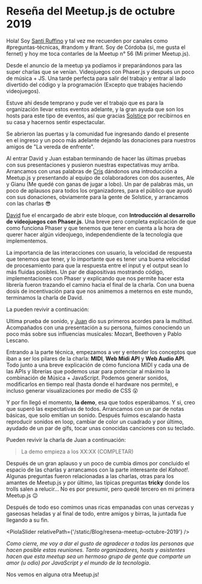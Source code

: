

# Reseña del Meetup.js de octubre 2019

Hola! Soy [Santi Ruffino](https://twitter.com/santiruffinodev) y tal vez me recuerden por canales como #preguntas-técnicas, #random y #rant. Soy de Córdoba (si, me gusta el fernet) y hoy me toca contarles de la Meetup n° 56 (Mi primer Meetup.js).

Desde el anuncio de la meetup ya podíamos ir preparándonos para las super charlas que se venían. Videojuegos con Phaser.js y después un poco de música + JS. Una tarde perfecta para salir del trabajo y entrar al lado divertido del código y la programación (Excepto que trabajes haciendo videojuegos).

Estuve ahi desde temprano y pude ver el trabajo que es para la organización llevar estos eventos adelante, y la gran ayuda que son los hosts para este tipo de eventos, así que gracias [Solstice](https://www.solstice.com/) por recibirnos en su casa y hacernos sentir espectacular.

Se abrieron las puertas y la comunidad fue ingresando dando el presente en el ingreso y un poco más adelante dejando las donaciones para nuestros amigos de "La vereda de enfrente".

Al entrar David y Juan estaban terminando de hacer las últimas pruebas con sus presentaciones y pusieron nuestras expectativas muy arriba. Arrancamos con unas palabras de [Cris](https://twitter.com/DuranCristhian) dándonos una introducción a Meetup.js y presentando al equipo de colaboradores con dos ausentes, Ale y Gianu (Me quedé con ganas de jugar a lobo). Un par de palabras más, un poco de aplausos para todos los organizadores, para el público que ayudó con sus donaciones, obviamente para la gente de Solstice, y arrancamos con las charlas 😎

[David](https://twitter.com/shadow_of__soul) fue el encargado de abrir este bloque, con **Introducción al desarrollo de videojuegos con Phaser.js**. Una breve pero completa explicación de que como funciona Phaser y que tenemos que tener en cuenta a la hora de querer hacer algún videojuego, independendiente de la tecnología que implementemos.

La importancia de las interacciones con usuario, la velocidad de respuesta que tenemos que tener, y lo importante que es tener una buena velocidad de procesamiento para que la respuesta entre el input y el output sean lo más fluidas posibles. Un par de diapositivas mostrando código, implementaciones con Phaser y explicando que nos permite hacer esta librería fueron trazando el camino hacia el final de la charla. Con una buena dosis de incentivación para que nos animemos a meternos en este mundo, terminamos la charla de David.

La pueden revivir a continuación:

<YouTube videoId="" containerClassName="video-wrapper" className="video-iframe" />

Ultima prueba de sonido, y [Juan](https://twitter.com/juanscolari) dio sus primeros acordes para la multitud. Acompañados con una presentación a su persona, fuimos conociendo un poco más sobre sus influencias musicales: Mozart, Beethoven y Pablo Lescano.

Entrando a la parte técnica, empezamos a ver y entender los conceptos que iban a ser los pilares de la charla: **MIDI**, **Web Midi API** y **Web Audio API**. Todo junto a una breve explicación de cómo funciona MIDI y cada una de las APIs y librerías que podemos usar para potenciar al máximo la combinación de Música + JavaScript. Podemos generar sonidos, modificarlos en tiempo real (hasta donde el hardware nos permite), e incluso generar visualizaciones por medio de CSS 😮

Y por fin llegó el momento, **la demo**, esa que todos esperábamos. Y si, creo que superó las expectativas de todos. Arrancamos con un par de notas básicas, que solo emitían un sonido. Después fuimos escalando hasta reproducir sonidos en loop, cambiar de color un cuadrado y por último, ayudado de un par de gifs, tocar unas conocidas canciones con su teclado.

Pueden revivir la charla de Juan a continuación:

<YouTube videoId="" containerClassName="video-wrapper" className="video-iframe" />

> La demo empieza a los XX:XX (COMPLETAR)

Después de un gran aplauso y un poco de cumbia dimos por concluido el espacio de las charlas y arrancamos con la parte interesante del _Kahoot!_. Algunas preguntas fueron relacionadas a las charlas, otras para los amantes de Meetup.js y por último, las típicas preguntas **tricky** donde los trolls salen a relucir... No es por presumir, pero quedé tercero en mi primera Meetup.js 😉

Después de todo eso comimos unas ricas empanadas con unas cervezas y gaseosas heladas y al final de todo, entre amigos y birras, la juntada fue llegando a su fin.

<PiolaSlider relativePath={'/static/Blog/resena-meetup-octubre-2019'} />

_Como cierre, me voy a dar el gusto de agradecer a todas las personas que hacen posible estas reuniones. Tanto organizadores, hosts y asistentes hacen que esta meetup sea un hermoso grupo de gente que comparte un amor (u odio) por JavaScript y el mundo de la tecnología_.

Nos vemos en alguna otra Meetup.js!

<script async src="https://platform.twitter.com/widgets.js" charSet="utf-8" />
